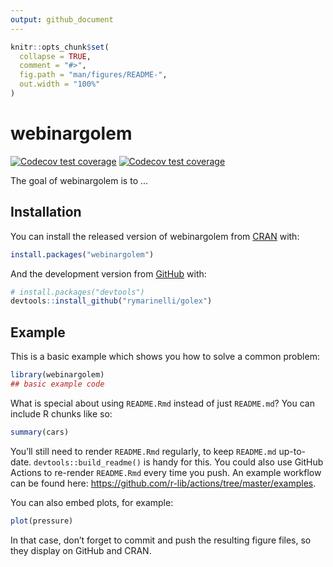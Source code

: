 ```yaml
---
output: github_document
---
```


<!-- README.md is generated from README.Rmd. Please edit that file -->

```r
knitr::opts_chunk$set(
  collapse = TRUE,
  comment = "#>",
  fig.path = "man/figures/README-",
  out.width = "100%"
)
```

# webinargolem

<!-- badges: start -->
 [![Codecov test coverage](https://codecov.io/gh/rymarinelli/golex/branch/main/graph/badge.svg)](https://codecov.io/gh/rymarinelli/Golem-Demo?branch=main)
[![Codecov test coverage](https://codecov.io/gh/rymarinelli/golex/branch/main/graph/badge.svg)](https://codecov.io/gh/rymarinelli/Golem-Demo?branch=main)
<!-- badges: end -->

The goal of webinargolem is to ...

## Installation

You can install the released version of webinargolem from [CRAN](https://CRAN.R-project.org) with:

``` r
install.packages("webinargolem")
```

And the development version from [GitHub](https://github.com/) with:

``` r
# install.packages("devtools")
devtools::install_github("rymarinelli/golex")
```
## Example

This is a basic example which shows you how to solve a common problem:

```r
library(webinargolem)
## basic example code
```

What is special about using `README.Rmd` instead of just `README.md`? You can include R chunks like so:

```r
summary(cars)
```

You'll still need to render `README.Rmd` regularly, to keep `README.md` up-to-date. `devtools::build_readme()` is handy for this. You could also use GitHub Actions to re-render `README.Rmd` every time you push. An example workflow can be found here: <https://github.com/r-lib/actions/tree/master/examples>.

You can also embed plots, for example:

```r
plot(pressure)
```

In that case, don't forget to commit and push the resulting figure files, so they display on GitHub and CRAN.
